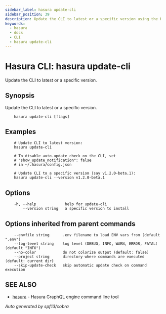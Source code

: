 ```yaml
---
sidebar_label: hasura update-cli
sidebar_position: 39
description: Update the CLI to latest or a specific version using the Hasura CLI
keywords:
  - hasura
  - docs
  - CLI
  - hasura update-cli
---
```


# Hasura CLI: hasura update-cli

Update the CLI to latest or a specific version.

## Synopsis

Update the CLI to latest or a specific version.

```
    hasura update-cli [flags]
```

## Examples

```
    # Update CLI to latest version:
    hasura update-cli

    # To disable auto-update check on the CLI, set
    # "show_update_notification": false
    # in ~/.hasura/config.json

    # Update CLI to a specific version (say v1.2.0-beta.1):
    hasura update-cli --version v1.2.0-beta.1
```

## Options

```
    -h, --help             help for update-cli
        --version string   a specific version to install
```

## Options inherited from parent commands

```
    --envfile string      .env filename to load ENV vars from (default ".env")
    --log-level string    log level (DEBUG, INFO, WARN, ERROR, FATAL) (default "INFO")
    --no-color            do not colorize output (default: false)
    --project string      directory where commands are executed (default: current dir)
    --skip-update-check   skip automatic update check on command execution
```

## SEE ALSO

- [hasura](/graphql/core/hasura-cli/hasura.mdx) - Hasura GraphQL engine command line tool

_Auto generated by spf13/cobra_
